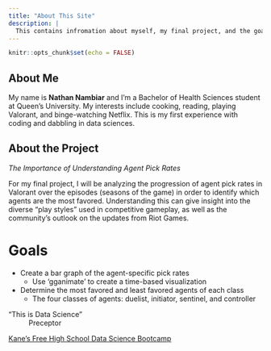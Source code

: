 ```yaml
---
title: "About This Site"
description: |
  This contains infromation about myself, my final project, and the goals that I have outlined. 
---
```


```r
knitr::opts_chunk$set(echo = FALSE)
```

## About Me
My name is **Nathan Nambiar** and I'm a Bachelor of Health Sciences student at Queen's University. My interests include cooking, reading, playing Valorant, and binge-watching Netflix. This is my first experience with coding and dabbling in data sciences. 

## About the Project
*The Importance of Understanding Agent Pick Rates*

For my final project, I will be analyzing the progression of agent pick rates in Valorant over the episodes (seasons of the game) in order to identify which agents are the most favored. Understanding this can give insight into the diverse "play styles" used in competitive gameplay, as well as the community's outlook on the updates from Riot Games. 

# Goals

* Create a bar graph of the agent-specific pick rates
  + Use 'gganimate' to create a time-based visualization
* Determine the most favored and least favored agents of each class
  + The four classes of agents: duelist, initiator, sentinel, and controller
  
"This is Data Science"
  ~ Preceptor
  
  [Kane's Free High School Data Science Bootcamp](https://bootcamp.davidkane.info/)